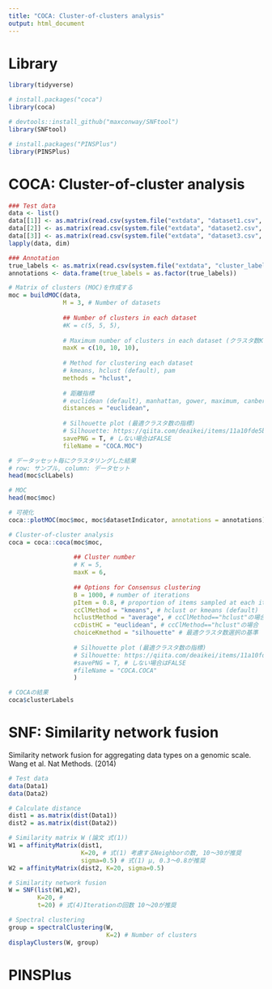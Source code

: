 ```yaml
---
title: "COCA: Cluster-of-clusters analysis"
output: html_document
---
```


# Library
```r
library(tidyverse)

# install.packages("coca")
library(coca)

# devtools::install_github("maxconway/SNFtool")
library(SNFtool)

# install.packages("PINSPlus")
library(PINSPlus)
```

# COCA: Cluster-of-cluster analysis
```r
### Test data
data <- list()
data[[1]] <- as.matrix(read.csv(system.file("extdata", "dataset1.csv", package = "coca"), row.names = 1))
data[[2]] <- as.matrix(read.csv(system.file("extdata", "dataset2.csv", package = "coca"), row.names = 1))
data[[3]] <- as.matrix(read.csv(system.file("extdata", "dataset3.csv", package = "coca"), row.names = 1))
lapply(data, dim)

### Annotation
true_labels <- as.matrix(read.csv(system.file("extdata", "cluster_labels.csv", package = "coca"), row.names = 1))
annotations <- data.frame(true_labels = as.factor(true_labels))
```

```r
# Matrix of clusters (MOC)を作成する
moc = buildMOC(data, 
               M = 3, # Number of datasets
               
               ## Number of clusters in each dataset 
               #K = c(5, 5, 5), 
                
               # Maximum number of clusters in each dataset (クラスタ数Kが不明な場合)
               maxK = c(10, 10, 10), 
               
               # Method for clustering each dataset
               # kmeans, hclust (default), pam
               methods = "hclust", 
              
               # 距離指標
               # euclidean (default), manhattan, gower, maximum, canberra ...
               distances = "euclidean", 
               
               # Silhouette plot (最適クラスタ数の指標)
               # Silhouette: https://qiita.com/deaikei/items/11a10fde5bb47a2cf2c2
               savePNG = T, # しない場合はFALSE
               fileName = "COCA.MOC")

# データッセット毎にクラスタリングした結果
# row: サンプル, column: データセット
head(moc$clLabels) 

# MOC
head(moc$moc)

# 可視化
coca::plotMOC(moc$moc, moc$datasetIndicator, annotations = annotations)
```

```r
# Cluster-of-cluster analysis
coca = coca::coca(moc$moc, 
                  
                  ## Cluster number
                  # K = 5,
                  maxK = 6,
                  
                  ## Options for Consensus clustering
                  B = 1000, # number of iterations
                  pItem = 0.8, # proportion of items sampled at each iteration
                  ccClMethod = "kmeans", # hclust or kmeans (default) 
                  hclustMethod = "average", # ccClMethod=="hclust"の場合
                  ccDistHC = "euclidean", # ccClMethod=="hclust"の場合
                  choiceKmethod = "silhouette" # 最適クラスタ数選択の基準
                  
                  # Silhouette plot (最適クラスタ数の指標)
                  # Silhouette: https://qiita.com/deaikei/items/11a10fde5bb47a2cf2c2
                  #savePNG = T, # しない場合はFALSE
                  #fileName = "COCA.COCA"
                  )

# COCAの結果
coca$clusterLabels
```

# SNF: Similarity network fusion
Similarity network fusion for aggregating data types on a genomic scale. Wang et al. Nat Methods. (2014)
```r
# Test data
data(Data1)
data(Data2)

# Calculate distance 
dist1 = as.matrix(dist(Data1))
dist2 = as.matrix(dist(Data2))

# Similarity matrix W (論文 式(1))
W1 = affinityMatrix(dist1, 
                    K=20, # 式(1) 考慮するNeighborの数, 10〜30が推奨
                    sigma=0.5) # 式(1) μ, 0.3〜0.8が推奨
W2 = affinityMatrix(dist2, K=20, sigma=0.5)

# Similarity network fusion
W = SNF(list(W1,W2), 
        K=20, #  
        t=20) # 式(4)Iterationの回数 10〜20が推奨

# Spectral clustering
group = spectralClustering(W, 
                           K=2) # Number of clusters
displayClusters(W, group)
```

# PINSPlus
```r

```
